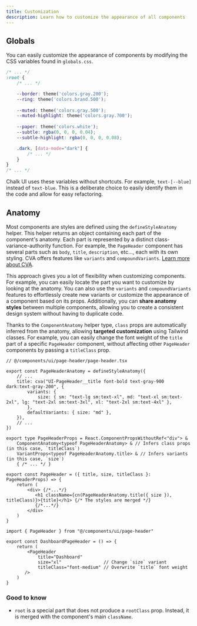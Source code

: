 ```yaml
---
title: Customization
description: Learn how to customize the appearance of all components
---
```


## Globals

You can easily customize the appearance of components by modifying the CSS variables found in `globals.css`.

```css filename="src/globals.css"
/* ... */
:root {
    /* ... */

    --border: theme('colors.gray.200');
    --ring: theme('colors.brand.500');
    
    --muted: theme('colors.gray.500');
    --muted-highlight: theme('colors.gray.700');
    
    --paper: theme('colors.white');
    --subtle: rgba(0, 0, 0, 0.04);
    --subtle-highlight: rgba(0, 0, 0, 0.08);

    .dark, [data-mode="dark"] {
        /* ... */
    }
}
/* ... */
```

Chalk UI uses these variables without shortcuts. For example, `text-[--blue]` instead of `text-blue`. This is a deliberate choice to easily identify them in the code and allow for easy refactoring.


## Anatomy

Most components are styles are defined using the `defineStyleAnatomy` helper. This helper returns an object containing each part of the component's anatomy.
Each part is represented by a distinct class-variance-authority function.
For example, the `PageHeader` component has several parts such as `body`, `title`, `description`, etc..., each with its own styling.
CVA offers features like `variants` and `compoundVariants`. [Learn more about CVA](https://cva.style/docs/getting-started).

This approach gives you a lot of flexibility when customizing components.
For example, you can easily locate the part you want to customize by looking at the anatomy.
You can also use the `variants` and `compoundVariants` features to effortlessly create new variants or customize the appearance of a component based on its props.
Additionally, you can **share anatomy styles** between multiple components, allowing you to create a consistent design system without having to duplicate code.

Thanks to the `ComponentAnatomy` helper type, `class` props are automatically inferred from the anatomy, allowing **targeted customization** using Tailwind classes.
For example, you can easily change the font weight of the `title` part of a specific `PageHeader` component, without affecting other `PageHeader` components by passing a `titleClass` prop.


```tsx  /PageHeaderAnatomy.title/ /title:/ /titleClass/ /size:/ /{ size }/ title="Example"
// @/components/ui/page-header/page-header.tsx

export const PageHeaderAnatomy = defineStyleAnatomy({
    // ...
    title: cva("UI-PageHeader__title font-bold text-gray-900 dark:text-gray-200", {
        variants: {
            size: { sm: "text-lg sm:text-xl", md: "text-xl sm:text-2xl", lg: "text-2xl sm:text-3xl", xl: "text-2xl sm:text-4xl" },
        },
        defaultVariants: { size: "md" },
    }),
    // ...
})

export type PageHeaderProps = React.ComponentPropsWithoutRef<"div"> &
    ComponentAnatomy<typeof PageHeaderAnatomy> & // Infers class props (in this case, `titleClass`)
    VariantProps<typeof PageHeaderAnatomy.title> & // Infers variants (in this case, `size`)
    { /* ... */ }

export const PageHeader = ({ title, size, titleClass }: PageHeaderProps) => {
    return (
        <div> {/*...*/}
           <h1 className={cn(PageHeaderAnatomy.title({ size }), titleClass)}>{title}</h1> {/* The styles are merged */}
           {/*...*/}
        </div>
    )
}
```

```tsx filename="src/app/dashboard/page.tsx" /titleClassName/
import { PageHeader } from "@/components/ui/page-header"

export const DashboardPageHeader = () => {
    return (
        <PageHeader
            title="Dashboard"
            size="xl"                // Change `size` variant
            titleClass="font-medium" // Overwrite `title` font weight
       />
    )
}
```


### Good to know

- `root` is a special part that does not produce a `rootClass` prop. Instead, it is merged with the component's main `className`.
